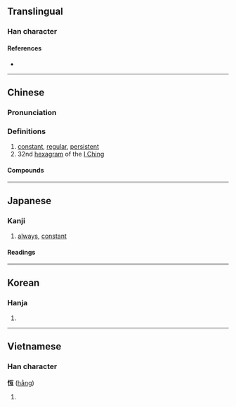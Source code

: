 {{character info/new}}
{{also|恒}}
==Translingual==

===Han character===
{{Han char|rn=61|rad=心|as=06|sn=9|four=91017|canj=PMBM|ids=⿰忄亙}}

====References====
* {{Han ref|kx=0383.250|dkj=10528|dj=0714.010|hdz=42294.160|uh=6046|ud=24646|bh=ABED|bd=44013}}

----

==Chinese==
{{zh-forms|s=恒}}

===Pronunciation===
{{zh-pron
|m=héng
|c=hang4,gang3
|h=pfs=hèn
|md=
|mn=qz:hn̂g/tw,xm,zz:hêng/qz:ân
|mn_note=hn̂g/hêng - literary; ân - vernacular
|w=
|mc=y
|oc=y
|cat=a,n
}}

===Definitions===
{{zh-hanzi}}

# [[constant]], [[regular]], [[persistent]]
# 32nd [[hexagram]] of the [[I Ching]]

====Compounds====
{{zh-der|恆河|恆河沙|恆溫|恆心|恆星|恆春|恆例|恆產|伯利恆|恆久|恆久不渝|恆士|恆定|恆山|恆常|恆情|恆星年|恆星日|恆星月|恆星系|恆星週期|恆春半島|恆春鎮|恆河平原|恆河沙數|恆溫動物|恆溫層|恆等式|恆若不足|恆言|恆言錄|恆量|恆風|恆齒|持之以恆|日升月恆|日月升恆|有恆|永恆|逾恆|酣歌恆舞|醒世恆言}}

----

==Japanese==

===Kanji===
{{ja-kanji|rs=心06|shin=恒}}

# [[always]], [[constant]]

====Readings====
{{ja-readings
|goon=ごう
|kanon=こう
|kun=つね
|nanori=のぶ, ひさ, ひさし
}}

----

==Korean==

===Hanja===
{{ko-hanja|hangeul=항|eumhun=|rv=hang|mr=hang|y=hang}}

# {{defn|lang=ko|sort=心06}}

----

==Vietnamese==

===Han character===
'''恆''' ([[hằng]])

# {{defn|lang=vi}}